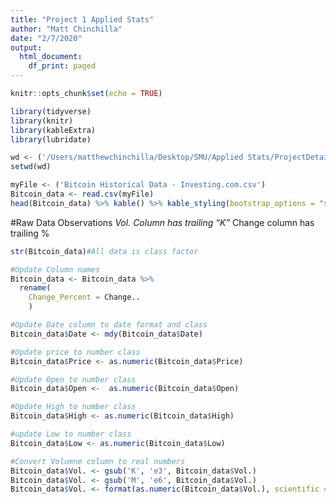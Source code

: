 ```yaml
---
title: "Project 1 Applied Stats"
author: "Matt Chinchilla"
date: "2/7/2020"
output:
  html_document:
    df_print: paged
---
```


```r
knitr::opts_chunk$set(echo = TRUE)
```


```r
library(tidyverse)
library(knitr)
library(kableExtra)
library(lubridate)
```

```r
wd <- ('/Users/matthewchinchilla/Desktop/SMU/Applied Stats/ProjectDetails/AppliedStats')
setwd(wd)
```

```r
myFile <- ('Bitcoin Historical Data - Investing.com.csv')
Bitcoin_data <- read.csv(myFile)
head(Bitcoin_data) %>% kable() %>% kable_styling(bootstrap_options = "striped")
```

#Raw Data Observations
*Vol. Column has trailing "K" 
*Change column has trailing % 

```r
str(Bitcoin_data)#All data is class factor
```

```r

#Update Column names
Bitcoin_data <- Bitcoin_data %>% 
  rename(
    Change_Percent = Change..
    )

#Update Date column to date format and class
Bitcoin_data$Date <- mdy(Bitcoin_data$Date)

#Update price to number class
Bitcoin_data$Price <- as.numeric(Bitcoin_data$Price)

#Update Open to number class
Bitcoin_data$Open <-  as.numeric(Bitcoin_data$Open)

#Update High to number class
Bitcoin_data$High <- as.numeric(Bitcoin_data$High)

#update Low to number class
Bitcoin_data$Low <- as.numeric(Bitcoin_data$Low)

#Convert Volumne column to real numbers
Bitcoin_data$Vol. <- gsub('K', 'e3', Bitcoin_data$Vol.)
Bitcoin_data$Vol. <- gsub('M', 'e6', Bitcoin_data$Vol.)
Bitcoin_data$Vol. <- format(as.numeric(Bitcoin_data$Vol.), scientific = FALSE, big.mark = ",")
```

```r

```